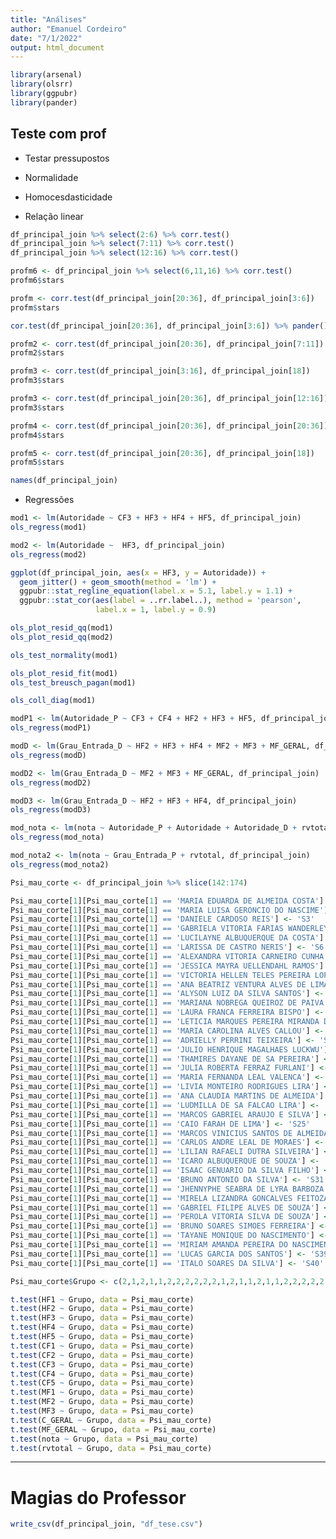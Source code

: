 ```yaml
---
title: "Análises"
author: "Emanuel Cordeiro"
date: "7/1/2022"
output: html_document
---
```

```r
library(arsenal)
library(olsrr)
library(ggpubr)
library(pander)

```



## Teste com prof

- Testar pressupostos

- Normalidade
- Homocesdasticidade
- Relação linear


```r
df_principal_join %>% select(2:6) %>% corr.test()
df_principal_join %>% select(7:11) %>% corr.test()
df_principal_join %>% select(12:16) %>% corr.test()
```

```r
profm6 <- df_principal_join %>% select(6,11,16) %>% corr.test()
profm6$stars 
```

```r
profm <- corr.test(df_principal_join[20:36], df_principal_join[3:6])
profm$stars 
```

```r
cor.test(df_principal_join[20:36], df_principal_join[3:6]) %>% pander()
```


```r
profm2 <- corr.test(df_principal_join[20:36], df_principal_join[7:11])
profm2$stars
```

```r
profm3 <- corr.test(df_principal_join[3:16], df_principal_join[18])
profm3$stars
```

```r
profm3 <- corr.test(df_principal_join[20:36], df_principal_join[12:16])
profm3$stars
```

```r
profm4 <- corr.test(df_principal_join[20:36], df_principal_join[20:36])
profm4$stars
```

```r
profm5 <- corr.test(df_principal_join[20:36], df_principal_join[18])
profm5$stars
```

```r
names(df_principal_join)
```

- Regressões

```r
mod1 <- lm(Autoridade ~ CF3 + HF3 + HF4 + HF5, df_principal_join)
ols_regress(mod1)
```

```r
mod2 <- lm(Autoridade ~  HF3, df_principal_join)
ols_regress(mod2)
```

```r
ggplot(df_principal_join, aes(x = HF3, y = Autoridade)) +
  geom_jitter() + geom_smooth(method = 'lm') +
  ggpubr::stat_regline_equation(label.x = 5.1, label.y = 1.1) +
  ggpubr::stat_cor(aes(label = ..rr.label..), method = 'pearson',
                   label.x = 1, label.y = 0.9)
```

```r
ols_plot_resid_qq(mod1)
ols_plot_resid_qq(mod2)
```

```r
ols_test_normality(mod1)
```

```r
ols_plot_resid_fit(mod1)
ols_test_breusch_pagan(mod1)
```

```r
ols_coll_diag(mod1)
```



```r
modP1 <- lm(Autoridade_P ~ CF3 + CF4 + HF2 + HF3 + HF5, df_principal_join)
ols_regress(modP1)
```

```r
modD <- lm(Grau_Entrada_D ~ HF2 + HF3 + HF4 + MF2 + MF3 + MF_GERAL, df_principal_join)
ols_regress(modD)
```

```r
modD2 <- lm(Grau_Entrada_D ~ MF2 + MF3 + MF_GERAL, df_principal_join)
ols_regress(modD2)
```

```r
modD3 <- lm(Grau_Entrada_D ~ HF2 + HF3 + HF4, df_principal_join)
ols_regress(modD3)
```

```r
mod_nota <- lm(nota ~ Autoridade_P + Autoridade + Autoridade_D + rvtotal, df_principal_join)
ols_regress(mod_nota)
```

```r
mod_nota2 <- lm(nota ~ Grau_Entrada_P + rvtotal, df_principal_join)
ols_regress(mod_nota2)
```

```r
Psi_mau_corte <- df_principal_join %>% slice(142:174)
```

```r
Psi_mau_corte[1][Psi_mau_corte[1] == 'MARIA EDUARDA DE ALMEIDA COSTA'] <- 'S1'
Psi_mau_corte[1][Psi_mau_corte[1] == 'MARIA LUISA GERONCIO DO NASCIME'] <- 'S2'
Psi_mau_corte[1][Psi_mau_corte[1] == 'DANIELE CARDOSO REIS'] <- 'S3'
Psi_mau_corte[1][Psi_mau_corte[1] == 'GABRIELA VITORIA FARIAS WANDERLEY'] <- 'S4'
Psi_mau_corte[1][Psi_mau_corte[1] == 'LUCILAYNE ALBUQUERQUE DA COSTA'] <- 'S5'
Psi_mau_corte[1][Psi_mau_corte[1] == 'LARISSA DE CASTRO NERIS'] <- 'S6'
Psi_mau_corte[1][Psi_mau_corte[1] == 'ALEXANDRA VITORIA CARNEIRO CUNHA'] <- 'S7'
Psi_mau_corte[1][Psi_mau_corte[1] == 'JESSICA MAYRA UELLENDAHL RAMOS'] <- 'S8'
Psi_mau_corte[1][Psi_mau_corte[1] == 'VICTORIA HELLEN TELES PEREIRA LOPES'] <- 'S9'
Psi_mau_corte[1][Psi_mau_corte[1] == 'ANA BEATRIZ VENTURA ALVES DE LIMA'] <- 'S10'
Psi_mau_corte[1][Psi_mau_corte[1] == 'ALYSON LUIZ DA SILVA SANTOS'] <- 'S11'
Psi_mau_corte[1][Psi_mau_corte[1] == 'MARIANA NOBREGA QUEIROZ DE PAIVA'] <- 'S12'
Psi_mau_corte[1][Psi_mau_corte[1] == 'LAURA FRANCA FERREIRA BISPO'] <- 'S13'
Psi_mau_corte[1][Psi_mau_corte[1] == 'LETICIA MARQUES PEREIRA MIRANDA D'] <- 'S14'
Psi_mau_corte[1][Psi_mau_corte[1] == 'MARIA CAROLINA ALVES CALLOU'] <- 'S15'
Psi_mau_corte[1][Psi_mau_corte[1] == 'ADRIELLY PERRINI TEIXEIRA'] <- 'S16'
Psi_mau_corte[1][Psi_mau_corte[1] == 'JULIO HENRIQUE MAGALHAES LUCKWU'] <- 'S17'
Psi_mau_corte[1][Psi_mau_corte[1] == 'THAMIRES DAYANE DE SA PEREIRA'] <- 'S18'
Psi_mau_corte[1][Psi_mau_corte[1] == 'JULIA ROBERTA FERRAZ FURLANI'] <- 'S19'
Psi_mau_corte[1][Psi_mau_corte[1] == 'MARIA FERNANDA LEAL VALENCA'] <- 'S20'
Psi_mau_corte[1][Psi_mau_corte[1] == 'LIVIA MONTEIRO RODRIGUES LIRA'] <- 'S21'
Psi_mau_corte[1][Psi_mau_corte[1] == 'ANA CLAUDIA MARTINS DE ALMEIDA'] <- 'S22'
Psi_mau_corte[1][Psi_mau_corte[1] == 'LUDMILLA DE SA FALCAO LIRA'] <- 'S23'
Psi_mau_corte[1][Psi_mau_corte[1] == 'MARCOS GABRIEL ARAUJO E SILVA'] <- 'S24'
Psi_mau_corte[1][Psi_mau_corte[1] == 'CAIO FARAH DE LIMA'] <- 'S25'
Psi_mau_corte[1][Psi_mau_corte[1] == 'MARCOS VINICIUS SANTOS DE ALMEIDA'] <- 'S26'
Psi_mau_corte[1][Psi_mau_corte[1] == 'CARLOS ANDRE LEAL DE MORAES'] <- 'S27'
Psi_mau_corte[1][Psi_mau_corte[1] == 'LILIAN RAFAELI DUTRA SILVEIRA'] <- 'S28'
Psi_mau_corte[1][Psi_mau_corte[1] == 'ICARO ALBUQUERQUE DE SOUZA'] <- 'S29'
Psi_mau_corte[1][Psi_mau_corte[1] == 'ISAAC GENUARIO DA SILVA FILHO'] <- 'S30'
Psi_mau_corte[1][Psi_mau_corte[1] == 'BRUNO ANTONIO DA SILVA'] <- 'S31'
Psi_mau_corte[1][Psi_mau_corte[1] == 'JHENNYPHE SEABRA DE LYRA BARBOZA'] <- 'S32'
Psi_mau_corte[1][Psi_mau_corte[1] == 'MIRELA LIZANDRA GONCALVES FEITOZA'] <- 'S33'
Psi_mau_corte[1][Psi_mau_corte[1] == 'GABRIEL FILIPE ALVES DE SOUZA'] <- 'S34'
Psi_mau_corte[1][Psi_mau_corte[1] == 'PEROLA VITORIA SILVA DE SOUZA'] <- 'S35'
Psi_mau_corte[1][Psi_mau_corte[1] == 'BRUNO SOARES SIMOES FERREIRA'] <- 'S36'
Psi_mau_corte[1][Psi_mau_corte[1] == 'TAYANE MONIQUE DO NASCIMENTO'] <- 'S37'
Psi_mau_corte[1][Psi_mau_corte[1] == 'MIRIAM AMANDA PEREIRA DO NASCIMENTO'] <- 'S38'
Psi_mau_corte[1][Psi_mau_corte[1] == 'LUCAS GARCIA DOS SANTOS'] <- 'S39'
Psi_mau_corte[1][Psi_mau_corte[1] == 'ITALO SOARES DA SILVA'] <- 'S40'
```

```r
Psi_mau_corte$Grupo <- c(2,1,2,1,1,2,2,2,2,2,2,1,2,1,1,2,1,1,2,2,2,2,2,2,1,2,1,2,1,1,1,1,1)
```

```r
t.test(HF1 ~ Grupo, data = Psi_mau_corte)
t.test(HF2 ~ Grupo, data = Psi_mau_corte)
t.test(HF3 ~ Grupo, data = Psi_mau_corte)
t.test(HF4 ~ Grupo, data = Psi_mau_corte)
t.test(HF5 ~ Grupo, data = Psi_mau_corte)
t.test(CF1 ~ Grupo, data = Psi_mau_corte)
t.test(CF2 ~ Grupo, data = Psi_mau_corte)
t.test(CF3 ~ Grupo, data = Psi_mau_corte)
t.test(CF4 ~ Grupo, data = Psi_mau_corte)
t.test(CF5 ~ Grupo, data = Psi_mau_corte)
t.test(MF1 ~ Grupo, data = Psi_mau_corte)
t.test(MF2 ~ Grupo, data = Psi_mau_corte)
t.test(MF3 ~ Grupo, data = Psi_mau_corte)
t.test(C_GERAL ~ Grupo, data = Psi_mau_corte)
t.test(MF_GERAL ~ Grupo, data = Psi_mau_corte)
t.test(nota ~ Grupo, data = Psi_mau_corte)
t.test(rvtotal ~ Grupo, data = Psi_mau_corte)
```











------------------------------------------------

# Magias do Professor

```r
write_csv(df_principal_join, "df_tese.csv")
```










